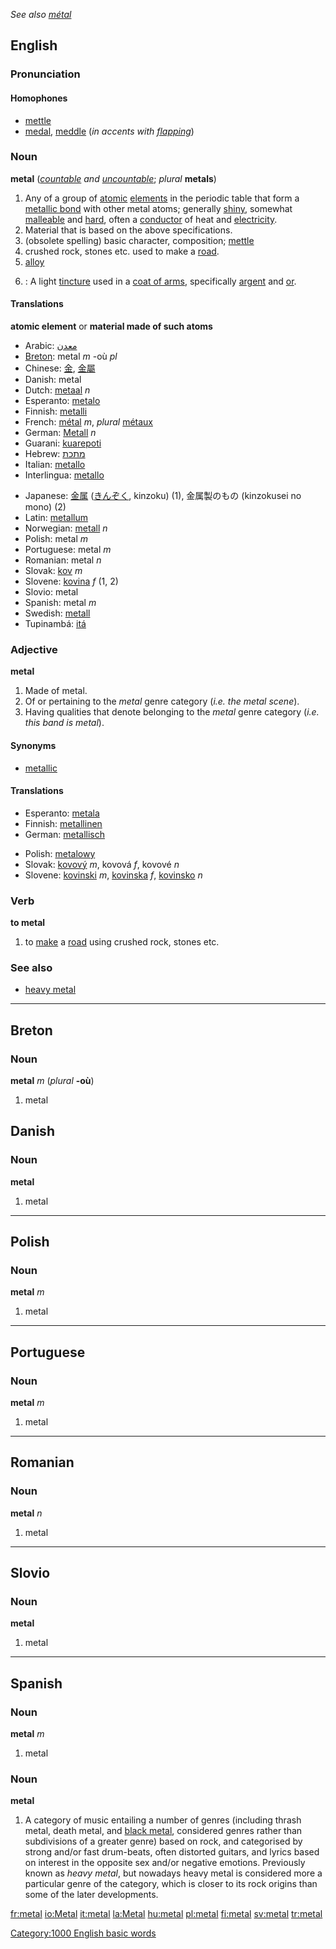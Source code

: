 {{wikipedia}}
''See also [[métal]]''
==English==
===Pronunciation===
====Homophones====
*[[mettle]]
*[[medal]], [[meddle]] (''in accents with [[flapping]]'')

=== Noun ===
'''metal''' (''[[countable]] and [[uncountable]]''; ''plural'' '''metals''')

# Any of a group of [[atom]]ic [[element]]s in the periodic table that form a [[metallic bond]] with other metal atoms; generally [[shiny]], somewhat [[malleable]] and [[hard]], often a [[conductor]] of heat and [[electricity]].
# Material that is based on the above specifications.
#(obsolete spelling) basic character, composition; [[mettle]]
#crushed rock, stones etc. used to make a [[road]].
#[[alloy]]
# {{tincture}}: A light [[tincture]] used in a [[coat of arms]], specifically [[argent]] and [[or]].

====Translations====
'''atomic element''' or '''material made of such atoms'''
{{top}}
*Arabic: [[معدن]]
*[[Breton]]: metal ''m'' -où ''pl''
*Chinese: [[金]], [[金屬]]
*Danish: metal
*Dutch: [[metaal]] ''n''
*Esperanto: [[metalo]]
*Finnish: [[metalli]]
*French: [[métal]] ''m'', ''plural'' [[métaux]]
*German: [[Metall]] ''n''
*Guarani: [[kuarepoti]]
*Hebrew: [[מתכת]]
*Italian: [[metallo]]
*Interlingua: [[metallo]]
{{mid}}
*Japanese: [[金属]] ([[きんぞく]], kinzoku) (1), 金属製のもの (kinzokusei no mono) (2)
*Latin: [[metallum]]
*Norwegian: [[metall]] ''n''
*Polish: metal ''m''
*Portuguese: metal ''m''
*Romanian: metal ''n''
*Slovak: [[kov]] ''m''
*Slovene: [[kovina]] ''f'' (1, 2)
*Slovio: metal
*Spanish: metal ''m''
*Swedish: [[metall]]
*Tupinambá: [[itá]]
{{bottom}}

=== Adjective ===
'''metal'''

#Made of metal.
#Of or pertaining to the ''metal'' genre category (''i.e. the metal scene'').
#Having qualities that denote belonging to the ''metal'' genre category (''i.e. this band is metal'').

====Synonyms====
*[[metallic]]

==== Translations ====
{{top}}
*Esperanto: [[metala]]
*Finnish: [[metallinen]]
*German: [[metallisch]]
{{mid}}
*Polish: [[metalowy]]
*Slovak: [[kovový]] ''m'', kovová ''f'', kovové ''n''
*Slovene: [[kovinski]] ''m'', [[kovinska]] ''f'', [[kovinsko]] ''n''
{{bottom}}

===Verb===
'''to metal''' 
#to [[make]] a [[road]] using crushed rock, stones etc.

===See also===
*[[heavy metal]]




----

==Breton==
===Noun===
'''metal''' ''m'' (''plural'' '''-où''')

#metal

== Danish ==
===Noun===
'''metal'''

#metal

----

==Polish==
===Noun===
'''metal''' ''m''

#metal

----
== Portuguese ==
===Noun===
'''metal''' ''m''

#metal

----
==Romanian==
===Noun===
'''metal''' ''n''

#metal

----
== Slovio ==
===Noun===
'''metal'''

#metal

----
== Spanish ==
===Noun===
'''metal''' ''m''

#metal

===Noun===
'''metal'''
# A category of music entailing a number of genres (including thrash metal, death metal, and [http://www.todestrieb.co.uk/ black metal], considered genres rather than subdivisions of a greater genre) based on rock, and categorised by strong and/or fast drum-beats, often distorted guitars, and lyrics based on interest in the opposite sex and/or negative emotions. Previously known as ''heavy metal'', but nowadays heavy metal is considered more a particular genre of the category, which is closer to its rock origins than some of the later developments.

[[Category:1000 English basic words]]

[[fr:metal]]
[[io:Metal]]
[[it:metal]]
[[la:Metal]]
[[hu:metal]]
[[pl:metal]]
[[fi:metal]]
[[sv:metal]]
[[tr:metal]]